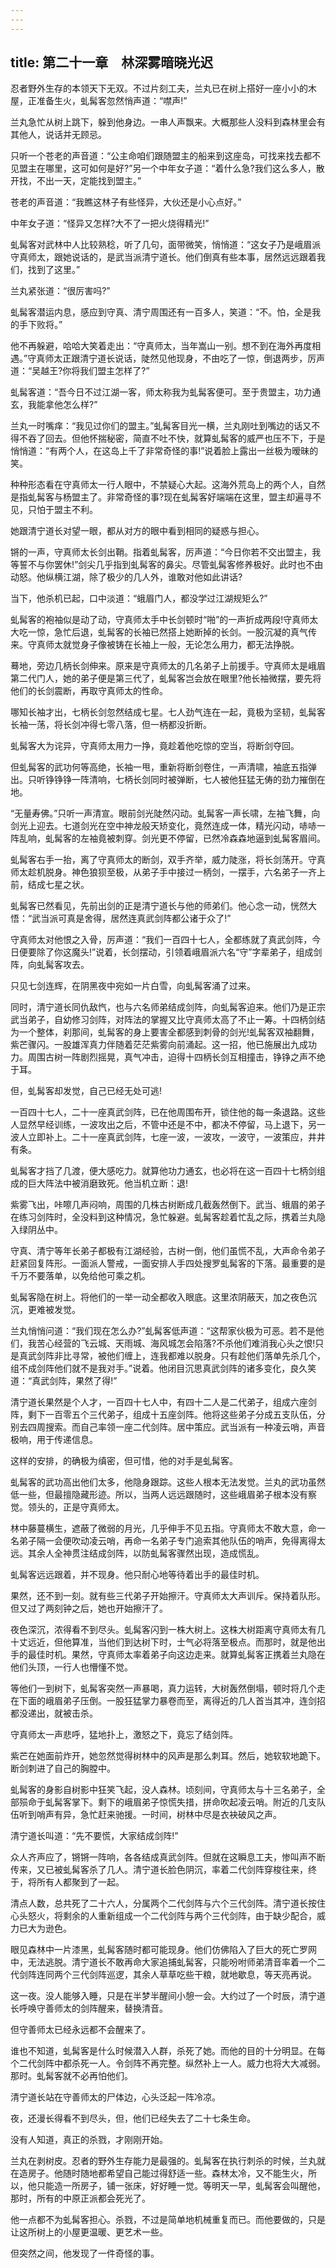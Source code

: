 ```yaml
---
---
---
```

title: 第二十一章　林深雾暗晓光迟
---




忍者野外生存的本领天下无双。不过片刻工夫，兰丸已在树上搭好一座小小的木屋，正准备生火，虬髯客忽然悄声道：“噤声!”

兰丸急忙从树上跳下，躲到他身边。一串人声飘来。大概那些人没料到森林里会有其他人，说话并无顾忌。

只听一个苍老的声音道：“公主命咱们跟随盟主的船来到这座岛，可找来找去都不见盟主在哪里，这可如何是好?”另一个中年女子道：“着什么急?我们这么多人，散开找，不出一天，定能找到盟主。”

苍老的声音道：“我瞧这林子有些怪异，大伙还是小心点好。”

中年女子道：“怪异又怎样?大不了一把火烧得精光!”

虬髯客对武林中人比较熟稔，听了几句，面带微笑，悄悄道：“这女子乃是峨眉派守真师太，跟她说话的，是武当派清宁道长。他们倒真有些本事，居然远远跟着我们，找到了这里。”

兰丸紧张道：“很厉害吗?”

虬髯客潜运内息，感应到守真、清宁周围还有一百多人，笑道：“不。怕，全是我的手下败将。”

他不再躲避，哈哈大笑着走出：“守真师太，当年嵩山一别。想不到在海外再度相遇。”守真师太正跟清宁道长说话，陡然见他现身，不由吃了一惊，倒退两步，厉声道：“吴越王?你将我们盟主怎样了?”

虬髯客道：“吾今日不过江湖一客，师太称我为虬髯客便可。至于贵盟主，功力通玄，我能拿他怎么样?”

兰丸一时嘴痒：“我见过你们的盟主。”虬髯客目光一横，兰丸刚吐到嘴边的话又不得不吞了回去。但他怀揣秘密，简直不吐不快，就算虬髯客的威严也压不下，于是悄悄道：“有两个人，在这岛上千了非常奇怪的事!”说着脸上露出一丝极为暧昧的笑。

种种形态看在守真师太一行人眼中，不禁疑心大起。这海外荒岛上的两个人，自然是指虬髯客与杨盟主了。非常奇怪的事?现在虬髯客好端端在这里，盟主却遍寻不见，只怕于盟主不利。

她跟清宁道长对望一眼，都从对方的眼中看到相同的疑惑与担心。

锵的一声，守真师太长剑出鞘。指着虬髯客，厉声道：“今日你若不交出盟主，我等誓不与你罢休!”剑尖几乎指到虬髯客的鼻尖。尽管虬髯客修养极好。此时也不由动怒。他纵横江湖，除了极少的几人外，谁敢对他如此讲话?

当下，他杀机已起，口中淡道：“蛾眉门人，都没学过江湖规矩么?”

虬髯客的袍袖似是动了动，守真师太手中长剑顿时“啪”的一声折成两段!守真师太大吃一惊，急忙后退，虬髯客的长袖已然搭上她断掉的长剑。一股沉凝的真气传来。守真师太就觉身子像被铸在长袖上一般，无论怎么用力，都无法挣脱。

蓦地，旁边几柄长剑伸来。原来是守真师太的几名弟子上前援手。守真师太是峨眉第二代门人，她的弟子便是第三代了，虬髯客岂会放在眼里?他长袖微摆，要先将他们的长剑震断，再取守真师太的性命。

哪知长袖才出，七柄长剑忽然结成七星。七人劲气连在一起，竟极为坚韧，虬髯客长袖一荡，将长剑冲得七零八落，但一柄都没折断。

虬髯客大为诧异，守真师太用力一挣，竟趁着他吃惊的空当，将断剑夺回。

但虬髯客的武功何等高绝，长袖一甩，重新将断剑卷住，一声清啸，袖底五指弹出。只听铮铮铮一阵清响，七柄长剑同时被弹断，七人被他狂猛无俦的劲力摧倒在地。

“无量寿佛。”只听一声清宣。眼前剑光陡然闪动。虬髯客一声长啸，左袖飞舞，向剑光上迎去。七道剑光在空中神龙般天矫变化，竟然连成一体，精光闪动，哧哧一阵乱响，虬髯客的左袖竟被刺穿。剑光更不停留，已然冷森森地逼到虬髯客眉间。

虬髯客右手一抬，离了守真师太的断剑，双手齐举，威力陡涨，将长剑荡开。守真师太趁机脱身。神色狼狈至极，从弟子手中接过一柄剑，一摆手，六名弟子一齐上前，结成七星之状。

虬髯客已然看见，先前出剑的正是清宁道长与他的师弟们。他心念一动，恍然大悟：“武当派可真是舍得，居然连真武剑阵都公诸于众了!”

守真师太对他恨之入骨，厉声道：“我们一百四十七人，全都练就了真武剑阵，今日便要除了你这魔头!”说着，长剑摆动，引领着峨眉派六名“守”字辈弟子，组成剑阵，向虬髯客攻去。

只见七剑连辉，在阴黑夜中宛如一片白雪，向虬髯客涌了过来。

同时，清宁道长同仇敌忾，也与六名师弟结成剑阵，向虬髯客迫来。他们乃是正宗武当弟子，自幼修习剑阵，对阵法的掌握又比守真师太高了不止一筹。十四柄剑结为一个整体，刹那间，虬髯客的身上要害全都感到刺骨的剑光!虬髯客双袖翻舞，紫芒骤闪。一股雄浑真力伴随着茫茫紫雾向前涌起。这一招，他已施展出九成功力。周围古树一阵剧烈摇晃，真气冲击，迫得十四柄长剑互相撞击，铮铮之声不绝于耳。

但，虬髯客却发觉，自己已经无处可逃!

一百四十七人，二十一座真武剑阵，已在他周围布开，锁住他的每一条退路。这些人显然早经训练，一波攻出之后，不管中还是不中，都决不停留，马上退下，另一波人立即补上。二十一座真武剑阵，七座一波，一波攻，一波守，一波策应，井井有条。

虬髯客才挡了几渡，便大感吃力。就算他功力通玄，也必将在这一百四十七柄剑组成的巨大阵法中被消磨致死。他当机立断：退!

紫雾飞出，咔嚓几声闷响，周围的几株古树断成几截轰然倒下。武当、蛾眉的弟子在练习剑阵时，全没料到这种情况，急忙躲避。虬髯客趁着忙乱之际，携着兰丸隐入绿阴丛中。

守真、清宁等年长弟子都极有江湖经验，古树一倒，他们虽慌不乱，大声命令弟子赶紧回复阵形。一面派人警戒，一面安排人手四处搜罗虬髯客的下落。最重要的是千万不要落单，以免给他可乘之机。

虬髯客隐在树上。将他们的一举一动全都收入眼底。这里浓阴蔽天，加之夜色沉沉，更难被发觉。

兰丸悄悄问道：“我们现在怎么办?”虬髯客低声道：“这帮家伙极为可恶。若不是他们，我苦心经营的飞云城、天雨城、海风城怎会陷落?不杀他们难消我心头之恨!只是真武剑阵非比寻常，被他们缠上，连我都难以脱身。只有趁他们落单先杀几个，组不成剑阵他们就不是我对手。”说着。他闭目沉思真武剑阵的诸多变化，良久笑道：“真武剑阵，果然了得!”

清宁道长果然是个人才，一百四十七人中，有四十二人是二代弟子，组成六座剑阵，剩下一百零五个三代弟子，组成十五座剑阵。他将这些弟子分成五支队伍，分别去四周搜索。而自己率领一座二代剑阵。居中策应。武当派有一种凌云哨，声音极响，用于传递信息。

这样的安排，的确极为缜密，但可惜，他的对手是虬髯客。

虬髯客的武功高出他们太多，他隐身跟踪。这些人根本无法发觉。兰丸的武功虽然低一些，但最擅隐藏形迹。所以，当两人远远跟随时，这些峨眉弟子根本没有察觉。领头的，正是守真师太。

林中藤蔓横生，遮蔽了微弱的月光，几乎伸手不见五指。守真师太不敢大意，命一名弟子隔一会便吹动凌云哨，再命一名弟子专门追索其他队伍的哨声，免得离得太远。其余人全神贯注结成剑阵，以防虬髯客骤然出现，造成慌乱。

虬髯客远远跟着，并不现身。他只耐心地等待着出手的最佳时机。

果然，还不到一刻。就有些三代弟子开始擦汗。守真师太大声训斥。保持着队形。但又过了两刻钟之后，她也开始擦汗了。

夜色深沉，浓得看不到尽头。虬髯客闪到一株大树上。这株大树距离守真师太有几十丈远近，但他算准，当他们到达树下时，士气必将落至极点。而那时，就是他出手的最佳时机。果然，守真师太率着弟子向这边走来。就算虬髯客正携着兰丸隐在他们头顶，一行人也懵懂不觉。

等他们一到树下，虬髯客突然一声暴喝，真力运转，大树轰然倒塌，顿时将几个走在下面的峨眉弟子压倒。一股狂猛掌力暴卷而至，离得近的几人首当其冲，连剑招都没递出，就被击杀。

守真师太一声悲呼，猛地扑上，激怒之下，竟忘了结剑阵。

紫芒在她面前炸开，她忽然觉得树林中的风声是那么刺耳。然后，她软软地跪下。断剑刺进了自己的胸膛中。

虬髯客的身影自树影中狂笑飞起，没人森林。顷刻间，守真师太与十三名弟子，全部殒命于虬髯客掌下。剩下的峨眉弟子惊慌失措，拼命吹起凌云哨。附近的几支队伍听到哨声有异，急忙赶来驰援。一时间，树林中尽是衣袂破风之声。

清宁道长叫道：“先不要慌，大家结成剑阵!”

众人齐声应了，锵锵一阵响，各各结成真武剑阵。但就在这瞬息工夫，惨叫声不断传来，又已被虬髯客杀了几人。清宁道长脸色阴沉，率着二代剑阵穿梭往来，终于，将所有人都聚到了一起。

清点人数，总共死了二十六人，分属两个二代剑阵与六个三代剑阵。清宁道长按住心头怒火，将剩余的人重新组成一个二代剑阵与两个三代剑阵，由于缺少配合，威力已大为逊色。

眼见森林中一片漆黑，虬髯客随时都可能现身。他们仿佛陷入了巨大的死亡罗网中，无法逃脱。清宁道长不敢再命大家追捕虬髯客，只能吩咐师弟清音率着一个二代剑阵连同两个三代剑阵巡逻，其余人草草吃些干粮，就地歇息，等天亮再说。

这一夜。没人能够入睡，只是在半梦半醒间小憩一会。大约过了一个时辰，清宁道长呼唤守善师太的剑阵醒来，替换清音。

但守善师太已经永远都不会醒来了。

谁也不知道，虬髯客是什么时候潜入人群，杀死了她。而他的目的十分明显。在每个二代剑阵中都杀死一人。令剑阵不再完整。纵然补上一人。威力也将大大减弱。那时。虬髯客就不必再怕他们。

清宁道长站在守善师太的尸体边，心头泛起一阵冷凉。

夜，还漫长得看不到尽头，但，他们已经失去了二十七条生命。

没有人知道，真正的杀戮，才刚刚开始。

兰丸在剥树皮。忍者的野外生存能力是最强的。虬髯客在执行刺杀的时候，兰丸就在造房子。他随时随地都希望自己能过得舒适一些。森林太冷，又不能生火，所以，他只能造一所房子，铺一张床，好好睡一觉。等明天一早，虬髯客会叫醒他，那时，所有的中原正派都会死光了。

他一点都不为虬髯客担心。杀戮，不过是简单地机械重复而已。而他要做的，只是让这所树上的小屋更温暖、更艺术一些。

但突然之间，他发现了一件奇怪的事。